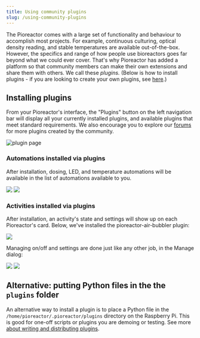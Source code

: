 ```yaml
---
title: Using community plugins
slug: /using-community-plugins
---
```



The Pioreactor comes with a large set of functionality and behaviour to accomplish most projects. For example, continuous culturing, optical density reading, and stable temperatures are available out-of-the-box. However, the specifics and range of how people use bioreactors goes far beyond what we could ever cover. That's why Pioreactor has added a platform so that community members can make their own extensions and share them with others. We call these _plugins._ (Below is how to install plugins - if you are looking to create your own plugins, see [here](/developer-guide/plugin-as-python-package).)

<TOCInline toc={toc} />

## Installing plugins

From your Pioreactor's interface, the "Plugins" button on the left navigation bar will display all your currently installed plugins, and available plugins that meet standard requirements. We also encourage you to explore our [forums](https://forum.pioreactor.com/) for more plugins created by the community. 

![plugin page](/img/user-guide/plugin_page.png)

### Automations installed via plugins

After installation, dosing, LED, and temperature automations will be available in the list of automations available to you.

![](/img/user-guide/custom_automation_plugin.png)
![](/img/user-guide/custom_automation_plugin2.png)

### Activities installed via plugins

After installation, an activity's state and settings will show up on each Pioreactor's card. Below, we've installed the pioreactor-air-bubbler plugin:

![](/img/user-guide/custom_job_plugin.png)

Managing on/off and settings are done just like any other job, in the Manage dialog:

![](/img/user-guide/custom_job_plugin2.png)
![](/img/user-guide/custom_job_plugin3.png)


## Alternative: putting Python files in the the `plugins` folder

An alternative way to install a plugin is to place a Python file in the `/home/pioreactor/.pioreactor/plugins` directory on the Raspberry Pi. This is good for one-off scripts or plugins you are demoing or testing. See more [about writing and distributing plugins](/developer-guide/intro-plugins).